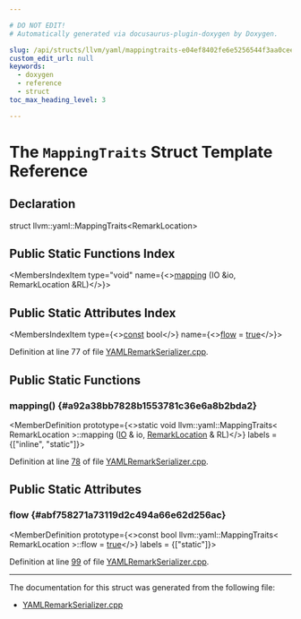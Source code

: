 ```yaml
---

# DO NOT EDIT!
# Automatically generated via docusaurus-plugin-doxygen by Doxygen.

slug: /api/structs/llvm/yaml/mappingtraits-e04ef8402fe6e5256544f3aa0cee17c3
custom_edit_url: null
keywords:
  - doxygen
  - reference
  - struct
toc_max_heading_level: 3

---
```





# The `MappingTraits` Struct Template Reference

<DoxygenPage pluginConfig={pluginConfig}>



## Declaration

<CodeBlock>struct llvm::yaml::MappingTraits&lt;RemarkLocation&gt;</CodeBlock>

## Public Static Functions Index

<MembersIndex>

<MembersIndexItem
  type="void"
  name={<><a href="#a92a38bb7828b1553781c36e6a8b2bda2">mapping</a> (IO &amp;io, RemarkLocation &amp;RL)</>}>
</MembersIndexItem>

</MembersIndex>

## Public Static Attributes Index

<MembersIndex>

<MembersIndexItem
  type={<><a href="/docs/api/files/lib/lib/target/lib/target/aarch64/aarch64promoteconstant-cpp/#a90f8350fecae261c25be85d38b451bff">const</a> bool</>}
  name={<><a href="#abf758271a73119d2c494a66e62d256ac">flow</a> = <a href="/docs/api/files/lib/lib/analysis/basicaliasanalysis-cpp/#af6d5cafbdfc5313e65d990120021a3ec">true</a></>}>
</MembersIndexItem>

</MembersIndex>


Definition at line 77 of file <a href="/docs/api/files/lib/lib/remarks/yamlremarkserializer-cpp">YAMLRemarkSerializer.cpp</a>.

<SectionDefinition>

## Public Static Functions

### mapping() {#a92a38bb7828b1553781c36e6a8b2bda2}

<MemberDefinition
  prototype={<>static void llvm::yaml::MappingTraits&lt; RemarkLocation &gt;::mapping (<a href="/docs/api/classes/llvm/yaml/io">IO</a> &amp; io, <a href="/docs/api/structs/llvm/remarks/remarklocation">RemarkLocation</a> &amp; RL)</>}
  labels = {["inline", "static"]}>

Definition at line <a href="/docs/api/files/lib/lib/remarks/yamlremarkserializer-cpp/#l00078">78</a> of file <a href="/docs/api/files/lib/lib/remarks/yamlremarkserializer-cpp">YAMLRemarkSerializer.cpp</a>.
</MemberDefinition>

</SectionDefinition>

<SectionDefinition>

## Public Static Attributes

### flow {#abf758271a73119d2c494a66e62d256ac}

<MemberDefinition
  prototype={<>const bool llvm::yaml::MappingTraits&lt; RemarkLocation &gt;::flow = <a href="/docs/api/files/lib/lib/analysis/basicaliasanalysis-cpp/#af6d5cafbdfc5313e65d990120021a3ec">true</a></>}
  labels = {["static"]}>

Definition at line <a href="/docs/api/files/lib/lib/remarks/yamlremarkserializer-cpp/#l00099">99</a> of file <a href="/docs/api/files/lib/lib/remarks/yamlremarkserializer-cpp">YAMLRemarkSerializer.cpp</a>.
</MemberDefinition>

</SectionDefinition>

<hr/>

The documentation for this struct was generated from the following file:

<ul>
<li><a href="/docs/api/files/lib/lib/remarks/yamlremarkserializer-cpp">YAMLRemarkSerializer.cpp</a></li>
</ul>

</DoxygenPage>
